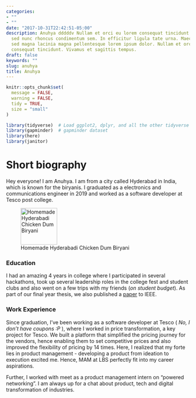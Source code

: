 ```yaml
---
categories:
- ""
- ""
date: "2017-10-31T22:42:51-05:00"
description: Anuhya dddddv Nullam et orci eu lorem consequat tincidunt vivamus et sagittis magna
  sed nunc rhoncus condimentum sem. In efficitur ligula tate urna. Maecenas massa
  sed magna lacinia magna pellentesque lorem ipsum dolor. Nullam et orci eu lorem
  consequat tincidunt. Vivamus et sagittis tempus.
draft: false
keywords: ""
slug: anuhya
title: Anuhya
---
```


```r
knitr::opts_chunk$set(
  message = FALSE,
  warning = FALSE,
  tidy = TRUE,
  size = "small"
)
```


```r
library(tidyverse)  # Load ggplot2, dplyr, and all the other tidyverse packages
library(gapminder)  # gapminder dataset
library(here)
library(janitor)
```


# Short biography

Hey everyone! I am Anuhya. I am from a city called Hyderabad in India, which is known for the biryanis. I graduated as a electronics and communications engineer in 2019 and worked as a software developer at Tesco post college.

![Homemade Hyderabadi Chicken Dum Biryani](https://i.pinimg.com/564x/c2/4c/75/c24c757e0722f3f69be63d28ed55bb37.jpg){width=100px}

### Education
 I had an amazing 4 years in college where I participated in several hackathons, took up several leadership roles in the college fest and student clubs and also went on a few trips with my friends (*on student budget*). As part of our final year thesis, we also published a [paper](https://ieeexplore.ieee.org/document/8944675) to IEEE.


### Work Experience
Since graduation, I've been working as a software developer at Tesco ( *No, I don't have coupons :P *), where I worked in price transformation, a key project for Tesco. We built a platform that simplified the pricing journey for the vendors, hence enabling them to set competitive prices and also improved the flexibility of pricing by 14 times. Here, I realized that my forte lies in product management - developing a product from ideation to execution excited me. Hence, MAM at LBS perfectly fit into my career aspirations.

Further, I worked with meet as a product management intern on "powered networking". I am always up for a chat about product, tech and digital transformation of industries.

